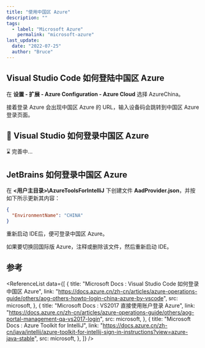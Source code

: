 ```yaml
---
title: "使用中国区 Azure"
description: ""
tags:
  - label: "Microsoft Azure"
    permalink: "microsoft-azure"
last_update:
  date: "2022-07-25"
  author: "Bruce"
---
```



## Visual Studio Code 如何登陆中国区 Azure

<!-- UI - Menu -->

在 **设置 - 扩展 - Azure Configuration - Azure Cloud** 选择 <TH>AzureChina</TH>。

接着登录 Azure 会出现中国区 Azure 的 URL，输入设备码会跳转到中国区 Azure 登录页面。

## 🚀 Visual Studio 如何登录中国区 Azure

⌛️ 完善中...

## JetBrains 如何登录中国区 Azure

在 **<用户主目录>\AzureToolsForIntelliJ** 下创建文件 **AadProvider.json**，并按如下所示更新其内容：

```json
{
  "EnvironmentName": "CHINA"
}
```

<TH>重新启动</TH> IDE后，便可登录中国区 Azure。

如果要切换回国际版 Azure，注释或删除该文件，然后<TH>重新启动</TH> IDE。

## 参考

<ReferenceList
  data={[
    {
      title: "Microsoft Docs : Visual Studio Code 如何登录中国区 Azure",
      link: "https://docs.azure.cn/zh-cn/articles/azure-operations-guide/others/aog-others-howto-login-china-azure-by-vscode",
      src: microsoft,
    },
    {
      title: "Microsoft Docs : VS2017 直接使用账户登录 Azure",
      link: "https://docs.azure.cn/zh-cn/articles/azure-operations-guide/others/aog-portal-management-qa-vs2017-login",
      src: microsoft,
    },
    {
      title: "Microsoft Docs : Azure Toolkit for IntelliJ",
      link: "https://docs.azure.cn/zh-cn/java/intellij/azure-toolkit-for-intellij-sign-in-instructions?view=azure-java-stable",
      src: microsoft,
    },
  ]}
/>
